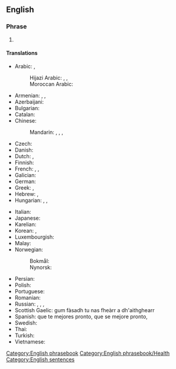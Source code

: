 ==English==

===Phrase===
{{en-phrase}}

# {{n-g|Expressing hope that the listener will soon recover from illness.}}

====Translations====
{{trans-top|expressing hope that someone recovers soon}}
* Arabic: {{t|ar|أَتَمَنَّى  لَكَ الشِّفَاءَ الْكَامِل}} {{qualifier|to a man}}, {{t|ar|أَتَمَنَّى  لَكِ الشِّفَاءَ الْكَامِل}} {{qualifier|to a woman}}
*: Hijazi Arabic: {{t|acw|سلمات|tr=salamāt|sc=Arab}}, {{t|acw|الله يسلمك|m|tr=allāh yisallimak|sc=Arab}} {{qualifier|as a reply}}, {{t|acw|سلامات|tr=salāmāt, salamāt}}
*: Moroccan Arabic: {{t|ary|الله يشافيك|tr=allāh yšāfīk}}
* Armenian: {{t+|hy|առողջություն|sc=Armn}}, {{t|hy|շուտափույթ ապաքինում|sc=Armn}}, {{t|hy|շուտ լավացի|sc=Armn}} {{qualifier|colloquial}}
* Azerbaijani: {{t|az|Allah şəfa versin}}
* Bulgarian: {{t|bg|оздравявай бързо}}
* Catalan: {{t|ca|millora't aviat}}
* Chinese:
*: Mandarin: {{t|cmn|[[希望]][[你]][[能]][[早點]][[好]]|sc=Hani}}, {{t|cmn|[[希望]][[你]][[能]][[早点]][[好]]|tr=xīwàng nǐ néng zǎodiǎn hǎo|sc=Hani}}, {{t|cmn|[[祝]][[你]][[早日]][[康復]]|sc=Hani}}, {{t|cmn|[[祝]][[你]][[早日]][[康复]]|tr=zhù nǐ zǎorì kāngfù|sc=Hani}}
* Czech: {{t+|cs|brzké uzdravení}}
* Danish: {{t|da|god bedring}}
* Dutch: {{t|nl|word snel beter}}, {{t|nl|veel beterschap}}
* Finnish: {{t|fi|parane pian}}
* French: {{t+|fr|bon rétablissement}}, {{t|fr|prompt rétablissement}}, {{t|fr|remets-toi vite}}
* Galician: {{t|gl|mellórate}}
* German: {{t+|de|gute Besserung}}
* Greek: {{t+|el|περαστικά}}, {{t+|el|σιδερένιος}}
* Hebrew: {{t|he|החלמה מהירה|m|f|tr=hakhlama mehirah|sc=Hebr}}, {{t|he|רפואה שלמה|m|f|tr=refu'a shlema|sc=Hebr}}
* Hungarian: {{t|hu|jobbulást}}, {{t|hu|jobbulást kívánok}}, {{t|hu|mielőbbi jobbulást kívánok}}
{{trans-mid}}
* Italian: {{t|it|pronta guarigione}}
* Japanese: {{t+|ja|お大事に|tr=odaiji ni}} {{t|ja|早く良くなりますように|tr=hayaku yoku narimasu yōni}}
* Karelian: {{t|krl|parene pois}}
* Korean: {{t|ko|얼른 나으세요}}, {{t|ko|빠른 완쾌를 바랍니다}} {{qualifier|I hope you get well soon}}
* Luxembourgish: {{t|lb|gutt Besserung}}
* Malay: {{t|ms|semoga cepat sembuh}}
* Norwegian:
*: Bokmål: {{t+|nb|god bedring}}
*: Nynorsk: {{t|nn|god betring}}
* Persian: {{t|fa|ان شاء الله زودتر خوب شوید|sc=fa-Arab}}
* Polish: {{t|pl|szybkiego powrotu do zdrowia}}
* Portuguese: {{t+|pt|melhoras}}
* Romanian: {{t|ro|însănătoșire grabnică}}
* Russian: {{t|ru|скоре́йшего выздоровле́ния}}, {{t|ru|поправля́йтесь скоре́е}}, {{t|ru|выздора́вливайте}}, {{t|ru|поправля́йтесь}}
* Scottish Gaelic: gum fàsadh tu nas fheàrr a dh'aithghearr
* Spanish: que te mejores pronto, que se mejore pronto, {{t+|es|mejórate}}
* Swedish: {{t+|sv|krya på dig}}
* Thai: {{t|th|หายไว ๆ|tr=hǎai-wai-wai}}
* Turkish: {{t|tr|geçmiş olsun}}
* Vietnamese: {{t-needed|vi}}
{{trans-bottom}}
[[Category:English phrasebook]]
[[Category:English phrasebook/Health]]
[[Category:English sentences]]